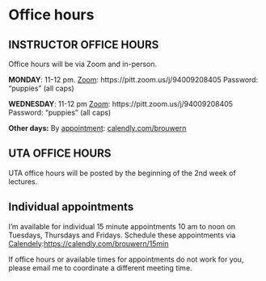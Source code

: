 # Office hours

## INSTRUCTOR OFFICE HOURS

Office hours will be via Zoom and in-person.

**MONDAY**: 11-12 pm.
[Zoom](https://pitt.zoom.us/j/94009208405): https://pitt.zoom.us/j/94009208405
Password: "puppies" (all caps)

**WEDNESDAY**: 11-12 pm
[Zoom](https://pitt.zoom.us/j/94009208405): https://pitt.zoom.us/j/94009208405
Password: "puppies" (all caps)

**Other days:** By [appointment](calendly.com/brouwern): [calendly.com/brouwern](calendly.com/brouwern)



<!-- Office hours will be offered initially only via Zoom.  After the first 2 weeks of the semester I evaluate if I will begin in-person office hours on Wednesdays. -->



## UTA OFFICE HOURS

UTA office hours will be posted by the beginning of the 2nd week of lectures.  



## Individual appointments

I'm available for individual 15 minute appointments 10 am to noon on Tuesdays, Thursdays and Fridays.  Schedule these appointments via [Calendely](https://calendly.com/brouwern/15min):[https://calendly.com/brouwern/15min](https://calendly.com/brouwern/15min)

If office hours or available times for appointments do not work for you, please email me to coordinate a different meeting time.
